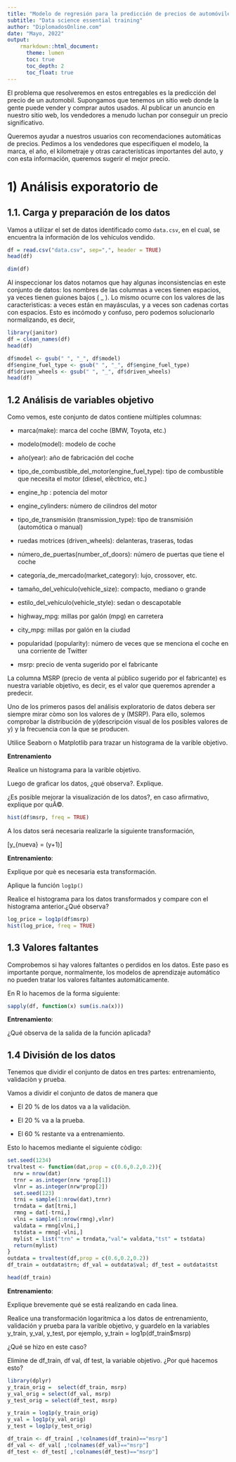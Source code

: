 ```yaml
---
title: "Modelo de regresión para la predicción de precios de automóviles"
subtitle: "Data science essential training"
author: "DiplomadosOnline.com"
date: "Mayo, 2022"
output:
    rmarkdown::html_document:
      theme: lumen
      toc: true
      toc_depth: 2
      toc_float: true
---
```


El problema que resolveremos en estos entregables es la predicción del precio de un automobil. Supongamos que tenemos un sitio web donde la gente puede vender y comprar autos usados. Al publicar un anuncio en nuestro sitio web, los vendedores a menudo luchan por conseguir un precio significativo.

Queremos ayudar a nuestros usuarios con recomendaciones automáticas de precios. Pedimos a los vendedores que especifiquen el modelo, la marca, el año, el kilometraje y otras características importantes del auto, y con esta información, queremos sugerir el mejor precio.

# 1) Análisis exporatorio de 

## 1.1. Carga y preparación de los datos

Vamos a utilizar el set de datos identificado como `data.csv`, en el cual, se encuentra la información de los vehículos vendido.

```r
df = read.csv("data.csv", sep=",", header = TRUE)
head(df)
```

```r
dim(df)
```

Al inspeccionar los datos notamos que hay algunas inconsistencias en este conjunto de datos: los nombres de las columnas a veces tienen espacios, ya veces tienen guiones bajos ( _ ). Lo mismo ocurre con los valores de las caracterìsticas: a veces están en mayásculas, y a veces son cadenas cortas con espacios. Esto es incómodo y confuso, pero podemos solucionarlo normalizando, es decir,

```r
library(janitor)
df = clean_names(df)
head(df)
```

```r
df$model <- gsub(" ", "_", df$model)
df$engine_fuel_type <- gsub(" ", "_", df$engine_fuel_type)
df$driven_wheels <- gsub(" ", "_", df$driven_wheels)
head(df)
```

## 1.2 Análisis de variables objetivo

Como vemos, este conjunto de datos contiene mùltiples columnas:

- marca(make): marca del coche (BMW, Toyota, etc.)

- modelo(model): modelo de coche

- año(year): año de fabricación del coche

- tipo_de_combustible_del_motor(engine_fuel_type): tipo de combustible que necesita el motor (diesel, elèctrico, etc.)

- engine_hp : potencia del motor

- engine_cylinders: nùmero de cilindros del motor

- tipo_de_transmisión (transmission_type): tipo de transmisión (automótica o manual)

- ruedas motrices (driven_wheels): delanteras, traseras, todas

- número_de_puertas(number_of_doors): número de puertas que tiene el coche

- categoría_de_mercado(market_category): lujo, crossover, etc.

- tamaño_del_vehículo(vehicle_size): compacto, mediano o grande

- estilo_del_vehículo(vehicle_style): sedan o descapotable

- highway_mpg: millas por galón (mpg) en carretera

- city_mpg: millas por galón en la ciudad

- popularidad (popularity): número de veces que se menciona el coche en una corriente de Twitter

- msrp: precio de venta sugerido por el fabricante

La columna MSRP (precio de venta al público sugerido por el fabricante) es nuestra variable objetivo, es decir, es el valor que queremos aprender a predecir.

Uno de los primeros pasos del análisis exploratorio de datos debera ser siempre mirar còmo son los valores de y (MSRP). Para ello, solemos comprobar la distribución de y(descripción visual de los posibles valores de y) y la frecuencia con la que se producen.

Utilice Seaborn o Matplotlib para trazar un histograma de la varible objetivo.

**Entrenamiento**

Realice un histograma para la varible objetivo.

Luego de graficar los datos, ¿qué observa?. Explique.

¿Es posible mejorar la visualización de los datos?, en caso afirmativo, explique por quÃ©.

```r
hist(df$msrp, freq = TRUE)
```

A los datos será necesaria realizarle la siguiente transformación,

\[y_{nueva} = \log(y+1)\]

**Entrenamiento**:

Explique por què es necesaria esta transformación.

Aplique la función `log1p()`

Realice el histograma para los datos transformados y compare con el histograma anterior.¿Qué observa?

```r
log_price = log1p(df$msrp)
hist(log_price, freq = TRUE)
```

## 1.3 Valores faltantes

Comprobemos si hay valores faltantes o perdidos en los datos. Este paso es importante porque, normalmente, los modelos de aprendizaje automático no pueden tratar los valores faltantes automáticamente.

En R lo hacemos de la forma siguiente:

```r
sapply(df, function(x) sum(is.na(x)))
```

**Entrenamiento**:

¿Qué observa de la salida de la función aplicada?

## 1.4 División de los datos

Tenemos que dividir el conjunto de datos en tres partes: entrenamiento, validaciòn y prueba.

Vamos a dividir el conjunto de datos de manera que

- El 20 % de los datos va a la validaciòn.


- El 20 % va a la prueba.


- El 60 % restante va a entrenamiento.


Esto lo hacemos mediante el siguiente còdigo:

```r
set.seed(1234)
trvaltest <- function(dat,prop = c(0.6,0.2,0.2)){
  nrw = nrow(dat)
  trnr = as.integer(nrw *prop[1])
  vlnr = as.integer(nrw*prop[2])
  set.seed(123)
  trni = sample(1:nrow(dat),trnr)
  trndata = dat[trni,]
  rmng = dat[-trni,]
  vlni = sample(1:nrow(rmng),vlnr)
  valdata = rmng[vlni,]
  tstdata = rmng[-vlni,]
  mylist = list("trn" = trndata,"val"= valdata,"tst" = tstdata)
  return(mylist)
}
outdata = trvaltest(df,prop = c(0.6,0.2,0.2))
df_train = outdata$trn; df_val = outdata$val; df_test = outdata$tst
```
```r
head(df_train)
```

**Entrenamiento**:

Explique brevemente qué se está realizando en cada linea.

Realice una transformación logaritmica a los datos de entrenamiento, validación y prueba para la varible objetivo, y guardelo en la variables y_train, y_val, y_test, por ejemplo, y_train = log1p(df_train$msrp)

¿Qué se hizo en este caso?

Elimine de df_train, df val, df test, la variable objetivo. ¿Por qué hacemos esto?

```r
library(dplyr)
y_train_orig =  select(df_train, msrp)
y_val_orig = select(df_val, msrp)
y_test_orig = select(df_test, msrp)
```

```r
y_train = log1p(y_train_orig)
y_val = log1p(y_val_orig)
y_test = log1p(y_test_orig)
```

```r
df_train <- df_train[ ,!colnames(df_train)=="msrp"]
df_val <- df_val[ ,!colnames(df_val)=="msrp"]
df_test <- df_test[ ,!colnames(df_test)=="msrp"]
```





